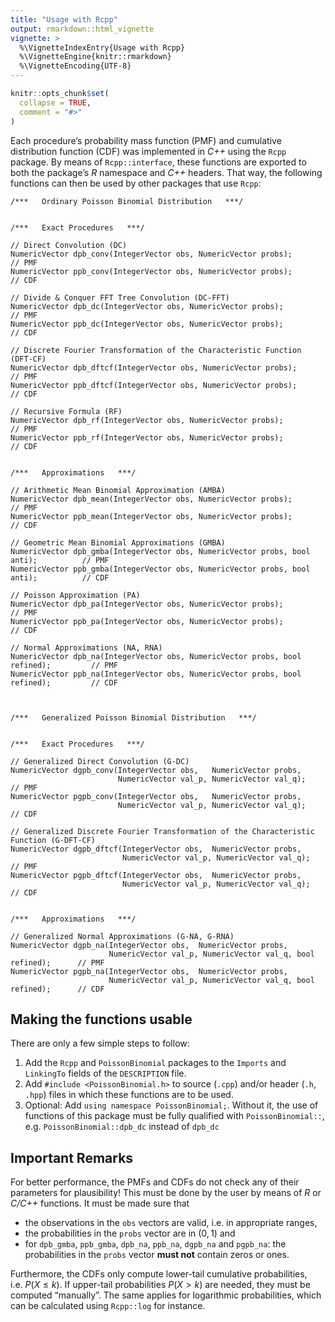 ```yaml
---
title: "Usage with Rcpp"
output: rmarkdown::html_vignette
vignette: >
  %\VignetteIndexEntry{Usage with Rcpp}
  %\VignetteEngine{knitr::rmarkdown}
  %\VignetteEncoding{UTF-8}
---
```


```r
knitr::opts_chunk$set(
  collapse = TRUE,
  comment = "#>"
)
```

Each procedure's probability mass function (PMF) and cumulative distribution function (CDF) was implemented in *C++* using the `Rcpp` package. By means of `Rcpp::interface`, these functions are exported to both the package's *R* namespace and *C++* headers. That way, the following functions can then be used by other packages that use `Rcpp`:

```
/***   Ordinary Poisson Binomial Distribution   ***/


/***   Exact Procedures   ***/

// Direct Convolution (DC)
NumericVector dpb_conv(IntegerVector obs, NumericVector probs);                     // PMF
NumericVector ppb_conv(IntegerVector obs, NumericVector probs);                     // CDF

// Divide & Conquer FFT Tree Convolution (DC-FFT)
NumericVector dpb_dc(IntegerVector obs, NumericVector probs);                       // PMF
NumericVector ppb_dc(IntegerVector obs, NumericVector probs);                       // CDF

// Discrete Fourier Transformation of the Characteristic Function (DFT-CF)
NumericVector dpb_dftcf(IntegerVector obs, NumericVector probs);                    // PMF
NumericVector ppb_dftcf(IntegerVector obs, NumericVector probs);                    // CDF

// Recursive Formula (RF)
NumericVector dpb_rf(IntegerVector obs, NumericVector probs);                       // PMF
NumericVector ppb_rf(IntegerVector obs, NumericVector probs);                       // CDF


/***   Approximations   ***/

// Arithmetic Mean Binomial Approximation (AMBA)
NumericVector dpb_mean(IntegerVector obs, NumericVector probs);                     // PMF
NumericVector ppb_mean(IntegerVector obs, NumericVector probs);                     // CDF

// Geometric Mean Binomial Approximations (GMBA)
NumericVector dpb_gmba(IntegerVector obs, NumericVector probs, bool anti);          // PMF
NumericVector ppb_gmba(IntegerVector obs, NumericVector probs, bool anti);          // CDF

// Poisson Approximation (PA)
NumericVector dpb_pa(IntegerVector obs, NumericVector probs);                       // PMF
NumericVector ppb_pa(IntegerVector obs, NumericVector probs);                       // CDF

// Normal Approximations (NA, RNA)
NumericVector dpb_na(IntegerVector obs, NumericVector probs, bool refined);         // PMF
NumericVector ppb_na(IntegerVector obs, NumericVector probs, bool refined);         // CDF



/***   Generalized Poisson Binomial Distribution   ***/


/***   Exact Procedures   ***/

// Generalized Direct Convolution (G-DC)
NumericVector dgpb_conv(IntegerVector obs,   NumericVector probs,
                        NumericVector val_p, NumericVector val_q);                  // PMF
NumericVector pgpb_conv(IntegerVector obs,   NumericVector probs,
                        NumericVector val_p, NumericVector val_q);                  // CDF

// Generalized Discrete Fourier Transformation of the Characteristic Function (G-DFT-CF)
NumericVector dgpb_dftcf(IntegerVector obs,  NumericVector probs,
                         NumericVector val_p, NumericVector val_q);                 // PMF
NumericVector pgpb_dftcf(IntegerVector obs,  NumericVector probs,
                         NumericVector val_p, NumericVector val_q);                 // CDF
                       
                       
/***   Approximations   ***/

// Generalized Normal Approximations (G-NA, G-RNA)
NumericVector dgpb_na(IntegerVector obs,  NumericVector probs,
                      NumericVector val_p, NumericVector val_q, bool refined);      // PMF
NumericVector pgpb_na(IntegerVector obs,  NumericVector probs,
                      NumericVector val_p, NumericVector val_q, bool refined);      // CDF
```


## Making the functions usable

There are only a few simple steps to follow:

1. Add the `Rcpp` and `PoissonBinomial` packages to the `Imports` and `LinkingTo` fields of the `DESCRIPTION` file.
2. Add `#include <PoissonBinomial.h>` to source (`.cpp`) and/or header (`.h`, `.hpp`) files in which these functions are to be used.
3. Optional: Add `using namespace PoissonBinomial;`. Without it, the use of functions of this package must be fully qualified with `PoissonBinomial::`, e.g. `PoissonBinomial::dpb_dc` instead of `dpb_dc`


## Important Remarks

For better performance, the PMFs and CDFs do not check any of their parameters for plausibility! This must be done by the user by means of *R* or *C/C++* functions. It must be made sure that

* the observations in the `obs` vectors are valid, i.e. in appropriate ranges, 
* the probabilities in the `probs` vector are in $(0, 1)$ and
* for `dpb_gmba`, `ppb_gmba`, `dpb_na`, `ppb_na`, `dgpb_na` and `pgpb_na`: the probabilities in the `probs` vector **must not** contain zeros or ones.

Furthermore, the CDFs only compute lower-tail cumulative probabilities, i.e. $P(X \leq k)$. If upper-tail probabilities $P(X > k)$ are needed, they must be computed "manually". The same applies for logarithmic probabilities, which can be calculated using `Rcpp::log` for instance.
